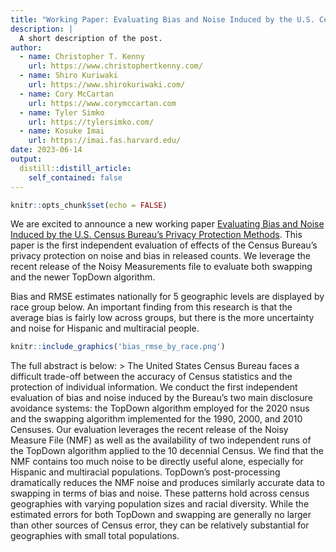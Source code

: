 ```yaml
---
title: "Working Paper: Evaluating Bias and Noise Induced by the U.S. Census Bureau's Privacy Protection Methods"
description: |
  A short description of the post.
author:
  - name: Christopher T. Kenny
    url: https://www.christophertkenny.com/
  - name: Shiro Kuriwaki
    url: https://www.shirokuriwaki.com/
  - name: Cory McCartan
    url: https://www.corymccartan.com
  - name: Tyler Simko
    url: https://tylersimko.com/
  - name: Kosuke Imai
    url: https://imai.fas.harvard.edu/
date: 2023-06-14
output:
  distill::distill_article:
    self_contained: false
---
```



```r
knitr::opts_chunk$set(echo = FALSE)
```

We are excited to announce a new working paper [Evaluating Bias and Noise Induced by the U.S. Census Bureau's Privacy Protection Methods](TODO link to arxiv). This paper is the first independent evaluation of effects of the Census Bureau's privacy protection on noise and bias in released counts. We leverage the recent release of the Noisy Measurements file to evaluate both swapping and the newer TopDown algorithm. 

Bias and RMSE estimates nationally for 5 geographic levels are displayed by race group below. An important finding from this research is that the average bias is fairly low across groups, but there is the more uncertainty and noise for Hispanic and multiracial people.

```r
knitr::include_graphics('bias_rmse_by_race.png')
```


The full abstract is below: 
> The United States Census Bureau faces a difficult trade-off between the accuracy of Census statistics and the protection of individual information. We conduct the first independent evaluation of bias and noise induced by the Bureau's two main disclosure avoidance systems: the TopDown algorithm employed for the 2020 nsus and the swapping algorithm implemented for the 1990, 2000, and 2010 Censuses. Our evaluation leverages the recent release of the Noisy Measure File (NMF) as well as the availability of two independent runs of the TopDown algorithm applied to the 10 decennial Census. We find that the NMF contains too much noise to be directly useful alone, especially for Hispanic and multiracial populations. TopDown's post-processing dramatically reduces the NMF noise and produces similarly accurate data to swapping in terms of bias and noise. These patterns hold across census geographies with varying population sizes and racial diversity. While the estimated errors for both TopDown and swapping are generally no larger than other sources of Census error, they can be relatively substantial for geographies with small total populations.



